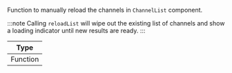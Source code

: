 Function to manually reload the channels in `ChannelList` component.

:::note
Calling `reloadList` will wipe out the existing list of channels and show a loading indicator until new results are ready.
:::

| Type     |
| -------- |
| Function |
